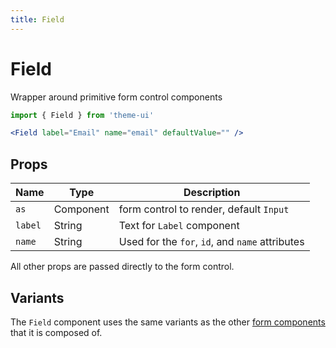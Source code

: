 ```yaml
---
title: Field
---
```


# Field

Wrapper around primitive form control components

```js
import { Field } from 'theme-ui'
```

```jsx live=true
<Field label="Email" name="email" defaultValue="" />
```

## Props

| Name    | Type      | Description                                     |
| ------- | --------- | ----------------------------------------------- |
| `as`    | Component | form control to render, default `Input`         |
| `label` | String    | Text for `Label` component                      |
| `name`  | String    | Used for the `for`, `id`, and `name` attributes |

All other props are passed directly to the form control.

## Variants

The `Field` component uses the same variants as the other [form components](/components/forms) that it is composed of.
